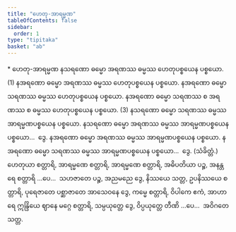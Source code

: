 ```yaml
---
title: "ဟေတု-အာရမ္မဏ"
tableOfContents: false
sidebar:
  order: 1
type: "tipitaka"
basket: "ab"
---
```



<DynamicBreadcrumb />

<Paragraph type="center">
* ဟေတု-အာရမ္မဏ
</Paragraph>

<Division number="57">

<Paragraph number="160">
နသရဏော ဓမ္မော အရဏဿ ဓမ္မဿ ဟေတုပစ္စယေန ပစ္စယော. (1)
</Paragraph>

<Paragraph number="161">
နအရဏော ဓမ္မော အရဏဿ ဓမ္မဿ ဟေတုပစ္စယေန ပစ္စယော. နအရဏော ဓမ္မော သရဏဿ ဓမ္မဿ ဟေတုပစ္စယေန ပစ္စယော. နအရဏော ဓမ္မော သရဏဿ စ အရဏဿ စ ဓမ္မဿ ဟေတုပစ္စယေန ပစ္စယော. (3)
</Paragraph>

</Division>
<Division number="58">

<Paragraph number="162">
နသရဏော ဓမ္မော သရဏဿ ဓမ္မဿ အာရမ္မဏပစ္စယေန ပစ္စယော. နသရဏော ဓမ္မော အရဏဿ ဓမ္မဿ အာရမ္မဏပစ္စယေန ပစ္စယော…  ဒွေ.
</Paragraph>

<Paragraph number="163">
နအရဏော ဓမ္မော အရဏဿ ဓမ္မဿ အာရမ္မဏပစ္စယေန ပစ္စယော. နအရဏော ဓမ္မော သရဏဿ ဓမ္မဿ အာရမ္မဏပစ္စယေန ပစ္စယော…  ဒွေ. (သံခိတ္တံ.)
</Paragraph>

</Division>
<Division number="59">

<Paragraph number="164">
ဟေတုယာ စတ္တာရိ, အာရမ္မဏေ စတ္တာရိ, အာရမ္မဏေ စတ္တာရိ, အဓိပတိယာ ပဉ္စ, အနန္တရေ စတ္တာရိ …ပေ…  သဟဇာတေ ပဉ္စ, အညမညေ ဒွေ, နိဿယေ သတ္တ, ဥပနိဿယေ စတ္တာရိ, ပုရေဇာတေ ပစ္ဆာဇာတေ အာသေဝနေ ဒွေ, ကမ္မေ စတ္တာရိ, ဝိပါကေ ဧကံ, အာဟာရေ ဣန္ဒြိယေ ဈာနေ မဂ္ဂေ စတ္တာရိ, သမ္ပယုတ္တေ ဒွေ, ဝိပ္ပယုတ္တေ တီဏိ …ပေ…  အဝိဂတေ သတ္တ.
</Paragraph>
</Division>